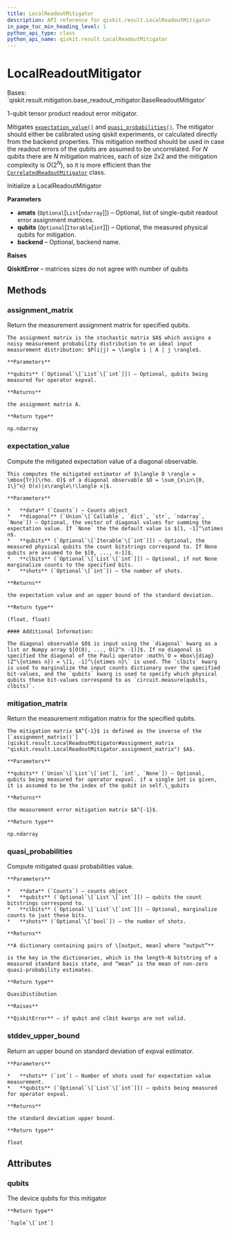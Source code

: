 ```yaml
---
title: LocalReadoutMitigator
description: API reference for qiskit.result.LocalReadoutMitigator
in_page_toc_min_heading_level: 1
python_api_type: class
python_api_name: qiskit.result.LocalReadoutMitigator
---
```


# LocalReadoutMitigator

<Class id="qiskit.result.LocalReadoutMitigator" isDedicatedPage={true} github="https://github.com/qiskit/qiskit/tree/stable/0.19/qiskit/result/mitigation/local_readout_mitigator.py" signature="LocalReadoutMitigator(amats=None, qubits=None, backend=None)">
  Bases: `qiskit.result.mitigation.base_readout_mitigator.BaseReadoutMitigator`

  1-qubit tensor product readout error mitigator.

  Mitigates [`expectation_value()`](qiskit.result.LocalReadoutMitigator#expectation_value "qiskit.result.LocalReadoutMitigator.expectation_value") and [`quasi_probabilities()`](qiskit.result.LocalReadoutMitigator#quasi_probabilities "qiskit.result.LocalReadoutMitigator.quasi_probabilities"). The mitigator should either be calibrated using qiskit experiments, or calculated directly from the backend properties. This mitigation method should be used in case the readout errors of the qubits are assumed to be uncorrelated. For *N* qubits there are *N* mitigation matrices, each of size $2 x 2$ and the mitigation complexity is $O(2^N)$, so it is more efficient than the [`CorrelatedReadoutMitigator`](qiskit.result.CorrelatedReadoutMitigator "qiskit.result.CorrelatedReadoutMitigator") class.

  Initialize a LocalReadoutMitigator

  **Parameters**

  *   **amats** (`Optional`\[`List`\[`ndarray`]]) – Optional, list of single-qubit readout error assignment matrices.
  *   **qubits** (`Optional`\[`Iterable`\[`int`]]) – Optional, the measured physical qubits for mitigation.
  *   **backend** – Optional, backend name.

  **Raises**

  **QiskitError** – matrices sizes do not agree with number of qubits

  ## Methods

  ### assignment\_matrix

  <Function id="qiskit.result.LocalReadoutMitigator.assignment_matrix" signature="LocalReadoutMitigator.assignment_matrix(qubits=None)">
    Return the measurement assignment matrix for specified qubits.

    The assignment matrix is the stochastic matrix $A$ which assigns a noisy measurement probability distribution to an ideal input measurement distribution: $P(i|j) = \langle i | A | j \rangle$.

    **Parameters**

    **qubits** (`Optional`\[`List`\[`int`]]) – Optional, qubits being measured for operator expval.

    **Returns**

    the assignment matrix A.

    **Return type**

    np.ndarray
  </Function>

  ### expectation\_value

  <Function id="qiskit.result.LocalReadoutMitigator.expectation_value" signature="LocalReadoutMitigator.expectation_value(data, diagonal=None, qubits=None, clbits=None, shots=None)">
    Compute the mitigated expectation value of a diagonal observable.

    This computes the mitigated estimator of $\langle O \rangle = \mbox{Tr}[\rho. O]$ of a diagonal observable $O = \sum_{x\in\{0, 1\}^n} O(x)|x\rangle\!\langle x|$.

    **Parameters**

    *   **data** (`Counts`) – Counts object
    *   **diagonal** (`Union`\[`Callable`, `dict`, `str`, `ndarray`, `None`]) – Optional, the vector of diagonal values for summing the expectation value. If `None` the the default value is $[1, -1]^\otimes n$.
    *   **qubits** (`Optional`\[`Iterable`\[`int`]]) – Optional, the measured physical qubits the count bitstrings correspond to. If None qubits are assumed to be $[0, ..., n-1]$.
    *   **clbits** (`Optional`\[`List`\[`int`]]) – Optional, if not None marginalize counts to the specified bits.
    *   **shots** (`Optional`\[`int`]) – the number of shots.

    **Returns**

    the expectation value and an upper bound of the standard deviation.

    **Return type**

    (float, float)

    #### Additional Information:

    The diagonal observable $O$ is input using the `diagonal` kwarg as a list or Numpy array $[O(0), ..., O(2^n -1)]$. If no diagonal is specified the diagonal of the Pauli operator :math\`O = mbox\{diag}(Z^\{otimes n}) = \[1, -1]^\{otimes n}\` is used. The `clbits` kwarg is used to marginalize the input counts dictionary over the specified bit-values, and the `qubits` kwarg is used to specify which physical qubits these bit-values correspond to as `circuit.measure(qubits, clbits)`.
  </Function>

  ### mitigation\_matrix

  <Function id="qiskit.result.LocalReadoutMitigator.mitigation_matrix" signature="LocalReadoutMitigator.mitigation_matrix(qubits=None)">
    Return the measurement mitigation matrix for the specified qubits.

    The mitigation matrix $A^{-1}$ is defined as the inverse of the [`assignment_matrix()`](qiskit.result.LocalReadoutMitigator#assignment_matrix "qiskit.result.LocalReadoutMitigator.assignment_matrix") $A$.

    **Parameters**

    **qubits** (`Union`\[`List`\[`int`], `int`, `None`]) – Optional, qubits being measured for operator expval. if a single int is given, it is assumed to be the index of the qubit in self.\_qubits

    **Returns**

    the measurement error mitigation matrix $A^{-1}$.

    **Return type**

    np.ndarray
  </Function>

  ### quasi\_probabilities

  <Function id="qiskit.result.LocalReadoutMitigator.quasi_probabilities" signature="LocalReadoutMitigator.quasi_probabilities(data, qubits=None, clbits=None, shots=False)">
    Compute mitigated quasi probabilities value.

    **Parameters**

    *   **data** (`Counts`) – counts object
    *   **qubits** (`Optional`\[`List`\[`int`]]) – qubits the count bitstrings correspond to.
    *   **clbits** (`Optional`\[`List`\[`int`]]) – Optional, marginalize counts to just these bits.
    *   **shots** (`Optional`\[`bool`]) – the number of shots.

    **Returns**

    **A dictionary containing pairs of \[output, mean] where “output”**

    is the key in the dictionaries, which is the length-N bitstring of a measured standard basis state, and “mean” is the mean of non-zero quasi-probability estimates.

    **Return type**

    QuasiDistibution

    **Raises**

    **QiskitError** – if qubit and clbit kwargs are not valid.
  </Function>

  ### stddev\_upper\_bound

  <Function id="qiskit.result.LocalReadoutMitigator.stddev_upper_bound" signature="LocalReadoutMitigator.stddev_upper_bound(shots, qubits=None)">
    Return an upper bound on standard deviation of expval estimator.

    **Parameters**

    *   **shots** (`int`) – Number of shots used for expectation value measurement.
    *   **qubits** (`Optional`\[`List`\[`int`]]) – qubits being measured for operator expval.

    **Returns**

    the standard deviation upper bound.

    **Return type**

    float
  </Function>

  ## Attributes

  ### qubits

  <Attribute id="qiskit.result.LocalReadoutMitigator.qubits">
    The device qubits for this mitigator

    **Return type**

    `Tuple`\[`int`]
  </Attribute>
</Class>

